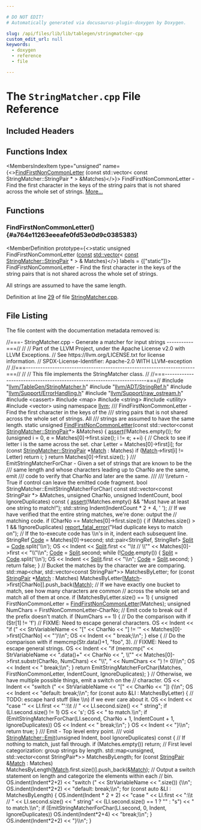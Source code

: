 ```yaml
---

# DO NOT EDIT!
# Automatically generated via docusaurus-plugin-doxygen by Doxygen.

slug: /api/files/lib/lib/tablegen/stringmatcher-cpp
custom_edit_url: null
keywords:
  - doxygen
  - reference
  - file

---
```





# The `StringMatcher.cpp` File Reference

<DoxygenPage pluginConfig={pluginConfig}>



## Included Headers

<IncludesList>
<IncludesListItem
  filePath="llvm/TableGen/StringMatcher.h"
  permalink="/docs/api/files/include/include/llvm/include/llvm/tablegen/stringmatcher-h"
  isLocal="true" />
<IncludesListItem
  filePath="llvm/ADT/StringRef.h"
  permalink="/docs/api/files/include/include/llvm/include/llvm/adt/stringref-h"
  isLocal="true" />
<IncludesListItem
  filePath="llvm/Support/ErrorHandling.h"
  permalink="/docs/api/files/include/include/llvm/include/llvm/support/errorhandling-h"
  isLocal="true" />
<IncludesListItem
  filePath="llvm/Support/raw_ostream.h"
  permalink="/docs/api/files/include/include/llvm/include/llvm/support/raw-ostream-h"
  isLocal="true" />
<IncludesListItem
  filePath="cassert"
  permalink=""
  isLocal="false" />
<IncludesListItem
  filePath="map"
  permalink=""
  isLocal="false" />
<IncludesListItem
  filePath="string"
  permalink=""
  isLocal="false" />
<IncludesListItem
  filePath="utility"
  permalink=""
  isLocal="false" />
<IncludesListItem
  filePath="vector"
  permalink=""
  isLocal="false" />
</IncludesList>

## Functions Index

<MembersIndex>

<MembersIndexItem
  type="unsigned"
  name={<><a href="#a764e11263eeeafe0fd53e0d9c0385383">FindFirstNonCommonLetter</a> (const std::vector&lt; const StringMatcher::StringPair &#42; &gt; &amp;Matches)</>}>
FindFirstNonCommonLetter - Find the first character in the keys of the string pairs that is not shared across the whole set of strings. <a href="#a764e11263eeeafe0fd53e0d9c0385383">More...</a>
</MembersIndexItem>

</MembersIndex>


<SectionDefinition>

## Functions

### FindFirstNonCommonLetter() {#a764e11263eeeafe0fd53e0d9c0385383}

<MemberDefinition
  prototype={<>static unsigned FindFirstNonCommonLetter (<a href="/docs/api/files/lib/lib/target/lib/target/aarch64/aarch64promoteconstant-cpp/#a90f8350fecae261c25be85d38b451bff">const</a> <a href="/docs/api/files/lib/lib/target/lib/target/amdgpu/amdgpupromotealloca-cpp/#ac760e37eba1d852d0a28011a1a0ce05f">std::vector</a>&lt; <a href="/docs/api/files/lib/lib/target/lib/target/aarch64/aarch64promoteconstant-cpp/#a90f8350fecae261c25be85d38b451bff">const</a> <a href="/docs/api/classes/llvm/stringmatcher/#afdc3a5a29d174eab8c4aac8cd3d88563">StringMatcher::StringPair</a> &#42; &gt; &amp; Matches)</>}
  labels = {["static"]}>
FindFirstNonCommonLetter - Find the first character in the keys of the string pairs that is not shared across the whole set of strings.

All strings are assumed to have the same length.

Definition at line <a href="#l00029">29</a> of file <a href="/docs/api/files/lib/lib/tablegen/stringmatcher-cpp">StringMatcher.cpp</a>.
</MemberDefinition>

</SectionDefinition>

## File Listing

The file content with the documentation metadata removed is:

<ProgramListing>

<Link id="l00001" /><CodeLine lineNumber="1"><Highlight kind="comment">//===- StringMatcher.cpp - Generate a matcher for input strings -----------===//</Highlight><Highlight kind="normal"></Highlight></CodeLine>
<Link id="l00002" /><CodeLine lineNumber="2"><Highlight kind="normal"></Highlight><Highlight kind="comment">//</Highlight><Highlight kind="normal"></Highlight></CodeLine>
<Link id="l00003" /><CodeLine lineNumber="3"><Highlight kind="normal"></Highlight><Highlight kind="comment">// Part of the LLVM Project, under the Apache License v2.0 with LLVM Exceptions.</Highlight><Highlight kind="normal"></Highlight></CodeLine>
<Link id="l00004" /><CodeLine lineNumber="4"><Highlight kind="normal"></Highlight><Highlight kind="comment">// See https://llvm.org/LICENSE.txt for license information.</Highlight><Highlight kind="normal"></Highlight></CodeLine>
<Link id="l00005" /><CodeLine lineNumber="5"><Highlight kind="normal"></Highlight><Highlight kind="comment">// SPDX-License-Identifier: Apache-2.0 WITH LLVM-exception</Highlight><Highlight kind="normal"></Highlight></CodeLine>
<Link id="l00006" /><CodeLine lineNumber="6"><Highlight kind="normal"></Highlight><Highlight kind="comment">//</Highlight><Highlight kind="normal"></Highlight></CodeLine>
<Link id="l00007" /><CodeLine lineNumber="7"><Highlight kind="normal"></Highlight><Highlight kind="comment">//===----------------------------------------------------------------------===//</Highlight><Highlight kind="normal"></Highlight></CodeLine>
<Link id="l00008" /><CodeLine lineNumber="8"><Highlight kind="normal"></Highlight><Highlight kind="comment">//</Highlight><Highlight kind="normal"></Highlight></CodeLine>
<Link id="l00009" /><CodeLine lineNumber="9"><Highlight kind="normal"></Highlight><Highlight kind="comment">// This file implements the StringMatcher class.</Highlight><Highlight kind="normal"></Highlight></CodeLine>
<Link id="l00010" /><CodeLine lineNumber="10"><Highlight kind="normal"></Highlight><Highlight kind="comment">//</Highlight><Highlight kind="normal"></Highlight></CodeLine>
<Link id="l00011" /><CodeLine lineNumber="11"><Highlight kind="normal"></Highlight><Highlight kind="comment">//===----------------------------------------------------------------------===//</Highlight><Highlight kind="normal"></Highlight></CodeLine>
<Link id="l00012" /><CodeLine lineNumber="12"><Highlight kind="normal"></Highlight></CodeLine>
<Link id="l00013" /><CodeLine lineNumber="13"><Highlight kind="normal"></Highlight><Highlight kind="preprocessor">#include &quot;<a href="/docs/api/files/include/include/llvm/include/llvm/tablegen/stringmatcher-h">llvm/TableGen/StringMatcher.h</a>&quot;</Highlight><Highlight kind="normal"></Highlight></CodeLine>
<Link id="l00014" /><CodeLine lineNumber="14"><Highlight kind="normal"></Highlight><Highlight kind="preprocessor">#include &quot;<a href="/docs/api/files/include/include/llvm/include/llvm/adt/stringref-h">llvm/ADT/StringRef.h</a>&quot;</Highlight><Highlight kind="normal"></Highlight></CodeLine>
<Link id="l00015" /><CodeLine lineNumber="15"><Highlight kind="normal"></Highlight><Highlight kind="preprocessor">#include &quot;<a href="/docs/api/files/include/include/llvm/include/llvm/support/errorhandling-h">llvm/Support/ErrorHandling.h</a>&quot;</Highlight><Highlight kind="normal"></Highlight></CodeLine>
<Link id="l00016" /><CodeLine lineNumber="16"><Highlight kind="normal"></Highlight><Highlight kind="preprocessor">#include &quot;<a href="/docs/api/files/include/include/llvm/include/llvm/support/raw-ostream-h">llvm/Support/raw&#95;ostream.h</a>&quot;</Highlight><Highlight kind="normal"></Highlight></CodeLine>
<Link id="l00017" /><CodeLine lineNumber="17"><Highlight kind="normal"></Highlight><Highlight kind="preprocessor">#include &lt;cassert&gt;</Highlight><Highlight kind="normal"></Highlight></CodeLine>
<Link id="l00018" /><CodeLine lineNumber="18"><Highlight kind="normal"></Highlight><Highlight kind="preprocessor">#include &lt;map&gt;</Highlight><Highlight kind="normal"></Highlight></CodeLine>
<Link id="l00019" /><CodeLine lineNumber="19"><Highlight kind="normal"></Highlight><Highlight kind="preprocessor">#include &lt;string&gt;</Highlight><Highlight kind="normal"></Highlight></CodeLine>
<Link id="l00020" /><CodeLine lineNumber="20"><Highlight kind="normal"></Highlight><Highlight kind="preprocessor">#include &lt;utility&gt;</Highlight><Highlight kind="normal"></Highlight></CodeLine>
<Link id="l00021" /><CodeLine lineNumber="21"><Highlight kind="normal"></Highlight><Highlight kind="preprocessor">#include &lt;vector&gt;</Highlight><Highlight kind="normal"></Highlight></CodeLine>
<Link id="l00022" /><CodeLine lineNumber="22"><Highlight kind="normal"></Highlight></CodeLine>
<Link id="l00023" /><CodeLine lineNumber="23"><Highlight kind="normal"></Highlight><Highlight kind="keyword">using namespace </Highlight><Highlight kind="normal"><a href="/docs/api/namespaces/llvm">llvm</a>;</Highlight></CodeLine>
<Link id="l00024" /><CodeLine lineNumber="24"><Highlight kind="normal"></Highlight><Highlight kind="comment"></Highlight></CodeLine>
<Link id="l00025" /><CodeLine lineNumber="25"><Highlight kind="comment">/// FindFirstNonCommonLetter - Find the first character in the keys of the</Highlight></CodeLine>
<Link id="l00026" /><CodeLine lineNumber="26"><Highlight kind="comment">/// string pairs that is not shared across the whole set of strings.  All</Highlight></CodeLine>
<Link id="l00027" /><CodeLine lineNumber="27"><Highlight kind="comment">/// strings are assumed to have the same length.</Highlight><Highlight kind="normal"></Highlight></CodeLine>
<Link id="l00028" /><CodeLine lineNumber="28"><Highlight kind="normal"></Highlight><Highlight kind="keyword">static</Highlight><Highlight kind="normal"> </Highlight><Highlight kind="keywordtype">unsigned</Highlight><Highlight kind="normal"></Highlight></CodeLine>
<Link id="l00029" /><CodeLine lineNumber="29" lineLink="#a764e11263eeeafe0fd53e0d9c0385383"><Highlight kind="normal"><a href="#a764e11263eeeafe0fd53e0d9c0385383">FindFirstNonCommonLetter</a>(</Highlight><Highlight kind="keyword">const</Highlight><Highlight kind="normal"> std::vector&lt;</Highlight><Highlight kind="keyword">const</Highlight><Highlight kind="normal"></Highlight></CodeLine>
<Link id="l00030" /><CodeLine lineNumber="30"><Highlight kind="normal">                              <a href="/docs/api/classes/llvm/stringmatcher/#afdc3a5a29d174eab8c4aac8cd3d88563">StringMatcher::StringPair</a>&#42;&gt; &amp;Matches) &#123;</Highlight></CodeLine>
<Link id="l00031" /><CodeLine lineNumber="31"><Highlight kind="normal">  <a href="/docs/api/files/lib/lib/target/lib/target/amdgpu/silowercontrolflow-cpp/#a4868c5d81c5ccc98c47aeab6244346a0">assert</a>(!Matches.empty());</Highlight></CodeLine>
<Link id="l00032" /><CodeLine lineNumber="32"><Highlight kind="normal">  </Highlight><Highlight kind="keywordflow">for</Highlight><Highlight kind="normal"> (</Highlight><Highlight kind="keywordtype">unsigned</Highlight><Highlight kind="normal"> i = 0, e = Matches&#91;0&#93;-&gt;first.size(); i != e; ++i) &#123;</Highlight></CodeLine>
<Link id="l00033" /><CodeLine lineNumber="33"><Highlight kind="normal">    </Highlight><Highlight kind="comment">// Check to see if letter i is the same across the set.</Highlight><Highlight kind="normal"></Highlight></CodeLine>
<Link id="l00034" /><CodeLine lineNumber="34"><Highlight kind="normal">    </Highlight><Highlight kind="keywordtype">char</Highlight><Highlight kind="normal"> Letter = Matches&#91;0&#93;-&gt;first&#91;i&#93;;</Highlight></CodeLine>
<Link id="l00035" /><CodeLine lineNumber="35"><Highlight kind="normal"></Highlight></CodeLine>
<Link id="l00036" /><CodeLine lineNumber="36"><Highlight kind="normal">    </Highlight><Highlight kind="keywordflow">for</Highlight><Highlight kind="normal"> (</Highlight><Highlight kind="keyword">const</Highlight><Highlight kind="normal"> <a href="/docs/api/classes/llvm/stringmatcher/#afdc3a5a29d174eab8c4aac8cd3d88563">StringMatcher::StringPair</a> &#42;<a href="/docs/api/namespaces/llvm/#a313a633eb3049b90e931206183e1251ea6da89265a9a8b0b28eb4946bb2ec0c6d">Match</a> : Matches)</Highlight></CodeLine>
<Link id="l00037" /><CodeLine lineNumber="37"><Highlight kind="normal">      </Highlight><Highlight kind="keywordflow">if</Highlight><Highlight kind="normal"> (<a href="/docs/api/namespaces/llvm/#a313a633eb3049b90e931206183e1251ea6da89265a9a8b0b28eb4946bb2ec0c6d">Match</a>-&gt;first&#91;i&#93; != Letter)</Highlight></CodeLine>
<Link id="l00038" /><CodeLine lineNumber="38"><Highlight kind="normal">        </Highlight><Highlight kind="keywordflow">return</Highlight><Highlight kind="normal"> i;</Highlight></CodeLine>
<Link id="l00039" /><CodeLine lineNumber="39"><Highlight kind="normal">  &#125;</Highlight></CodeLine>
<Link id="l00040" /><CodeLine lineNumber="40"><Highlight kind="normal"></Highlight></CodeLine>
<Link id="l00041" /><CodeLine lineNumber="41"><Highlight kind="normal">  </Highlight><Highlight kind="keywordflow">return</Highlight><Highlight kind="normal"> Matches&#91;0&#93;-&gt;first.size();</Highlight></CodeLine>
<Link id="l00042" /><CodeLine lineNumber="42"><Highlight kind="normal">&#125;</Highlight></CodeLine>
<Link id="l00043" /><CodeLine lineNumber="43"><Highlight kind="normal"></Highlight><Highlight kind="comment"></Highlight></CodeLine>
<Link id="l00044" /><CodeLine lineNumber="44"><Highlight kind="comment">/// EmitStringMatcherForChar - Given a set of strings that are known to be the</Highlight></CodeLine>
<Link id="l00045" /><CodeLine lineNumber="45"><Highlight kind="comment">/// same length and whose characters leading up to CharNo are the same, emit</Highlight></CodeLine>
<Link id="l00046" /><CodeLine lineNumber="46"><Highlight kind="comment">/// code to verify that CharNo and later are the same.</Highlight></CodeLine>
<Link id="l00047" /><CodeLine lineNumber="47"><Highlight kind="comment">///</Highlight></CodeLine>
<Link id="l00048" /><CodeLine lineNumber="48"><Highlight kind="comment">/// \\return - True if control can leave the emitted code fragment.</Highlight><Highlight kind="normal"></Highlight></CodeLine>
<Link id="l00049" /><CodeLine lineNumber="49"><Highlight kind="normal"></Highlight><Highlight kind="keywordtype">bool</Highlight><Highlight kind="normal"> StringMatcher::EmitStringMatcherForChar(</Highlight></CodeLine>
<Link id="l00050" /><CodeLine lineNumber="50"><Highlight kind="normal">    </Highlight><Highlight kind="keyword">const</Highlight><Highlight kind="normal"> std::vector&lt;const StringPair &#42;&gt; &amp;Matches, </Highlight><Highlight kind="keywordtype">unsigned</Highlight><Highlight kind="normal"> CharNo,</Highlight></CodeLine>
<Link id="l00051" /><CodeLine lineNumber="51"><Highlight kind="normal">    </Highlight><Highlight kind="keywordtype">unsigned</Highlight><Highlight kind="normal"> IndentCount, </Highlight><Highlight kind="keywordtype">bool</Highlight><Highlight kind="normal"> IgnoreDuplicates)</Highlight><Highlight kind="keyword"> const </Highlight><Highlight kind="normal">&#123;</Highlight></CodeLine>
<Link id="l00052" /><CodeLine lineNumber="52"><Highlight kind="normal">  <a href="/docs/api/files/lib/lib/target/lib/target/amdgpu/silowercontrolflow-cpp/#a4868c5d81c5ccc98c47aeab6244346a0">assert</a>(!Matches.empty() &amp;&amp; </Highlight><Highlight kind="stringliteral">&quot;Must have at least one string to match!&quot;</Highlight><Highlight kind="normal">);</Highlight></CodeLine>
<Link id="l00053" /><CodeLine lineNumber="53"><Highlight kind="normal">  std::string Indent(IndentCount &#42; 2 + 4, </Highlight><Highlight kind="charliteral">&#39; &#39;</Highlight><Highlight kind="normal">);</Highlight></CodeLine>
<Link id="l00054" /><CodeLine lineNumber="54"><Highlight kind="normal"></Highlight></CodeLine>
<Link id="l00055" /><CodeLine lineNumber="55"><Highlight kind="normal">  </Highlight><Highlight kind="comment">// If we have verified that the entire string matches, we&#39;re done: output the</Highlight><Highlight kind="normal"></Highlight></CodeLine>
<Link id="l00056" /><CodeLine lineNumber="56"><Highlight kind="normal">  </Highlight><Highlight kind="comment">// matching code.</Highlight><Highlight kind="normal"></Highlight></CodeLine>
<Link id="l00057" /><CodeLine lineNumber="57"><Highlight kind="normal">  </Highlight><Highlight kind="keywordflow">if</Highlight><Highlight kind="normal"> (CharNo == Matches&#91;0&#93;-&gt;first.size()) &#123;</Highlight></CodeLine>
<Link id="l00058" /><CodeLine lineNumber="58"><Highlight kind="normal">    </Highlight><Highlight kind="keywordflow">if</Highlight><Highlight kind="normal"> (Matches.size() &gt; 1 &amp;&amp; !IgnoreDuplicates)</Highlight></CodeLine>
<Link id="l00059" /><CodeLine lineNumber="59"><Highlight kind="normal">      <a href="/docs/api/namespaces/llvm/#a7f2a3d4dcfee70225988aec53ff1e173">report&#95;fatal&#95;error</a>(</Highlight><Highlight kind="stringliteral">&quot;Had duplicate keys to match on&quot;</Highlight><Highlight kind="normal">);</Highlight></CodeLine>
<Link id="l00060" /><CodeLine lineNumber="60"><Highlight kind="normal"></Highlight></CodeLine>
<Link id="l00061" /><CodeLine lineNumber="61"><Highlight kind="normal">    </Highlight><Highlight kind="comment">// If the to-execute code has \\n&#39;s in it, indent each subsequent line.</Highlight><Highlight kind="normal"></Highlight></CodeLine>
<Link id="l00062" /><CodeLine lineNumber="62"><Highlight kind="normal">    StringRef <a href="/docs/api/namespaces/llvm/rdf/#ad1b71d7576f4f5ed128dbc3e431f4474">Code</a> = Matches&#91;0&#93;-&gt;second;</Highlight></CodeLine>
<Link id="l00063" /><CodeLine lineNumber="63"><Highlight kind="normal"></Highlight></CodeLine>
<Link id="l00064" /><CodeLine lineNumber="64"><Highlight kind="normal">    std::pair&lt;StringRef, StringRef&gt; <a href="/docs/api/namespaces/llvm/logicalview/#a032987f23ff952c1def983c6bb120f00a8a9e64d86ed12ad40de129bc7f4683b2">Split</a> = <a href="/docs/api/namespaces/llvm/rdf/#ad1b71d7576f4f5ed128dbc3e431f4474">Code</a>.split(</Highlight><Highlight kind="charliteral">&#39;\\n&#39;</Highlight><Highlight kind="normal">);</Highlight></CodeLine>
<Link id="l00065" /><CodeLine lineNumber="65"><Highlight kind="normal">    OS &lt;&lt; Indent &lt;&lt; <a href="/docs/api/namespaces/llvm/logicalview/#a032987f23ff952c1def983c6bb120f00a8a9e64d86ed12ad40de129bc7f4683b2">Split</a>.first &lt;&lt; </Highlight><Highlight kind="stringliteral">&quot;\\t // \\&quot;&quot;</Highlight><Highlight kind="normal"> &lt;&lt; Matches&#91;0&#93;-&gt;first &lt;&lt; </Highlight><Highlight kind="stringliteral">&quot;\\&quot;\\n&quot;</Highlight><Highlight kind="normal">;</Highlight></CodeLine>
<Link id="l00066" /><CodeLine lineNumber="66"><Highlight kind="normal"></Highlight></CodeLine>
<Link id="l00067" /><CodeLine lineNumber="67"><Highlight kind="normal">    <a href="/docs/api/namespaces/llvm/rdf/#ad1b71d7576f4f5ed128dbc3e431f4474">Code</a> = <a href="/docs/api/namespaces/llvm/logicalview/#a032987f23ff952c1def983c6bb120f00a8a9e64d86ed12ad40de129bc7f4683b2">Split</a>.second;</Highlight></CodeLine>
<Link id="l00068" /><CodeLine lineNumber="68"><Highlight kind="normal">    </Highlight><Highlight kind="keywordflow">while</Highlight><Highlight kind="normal"> (!<a href="/docs/api/namespaces/llvm/rdf/#ad1b71d7576f4f5ed128dbc3e431f4474">Code</a>.empty()) &#123;</Highlight></CodeLine>
<Link id="l00069" /><CodeLine lineNumber="69"><Highlight kind="normal">      <a href="/docs/api/namespaces/llvm/logicalview/#a032987f23ff952c1def983c6bb120f00a8a9e64d86ed12ad40de129bc7f4683b2">Split</a> = <a href="/docs/api/namespaces/llvm/rdf/#ad1b71d7576f4f5ed128dbc3e431f4474">Code</a>.split(</Highlight><Highlight kind="charliteral">&#39;\\n&#39;</Highlight><Highlight kind="normal">);</Highlight></CodeLine>
<Link id="l00070" /><CodeLine lineNumber="70"><Highlight kind="normal">      OS &lt;&lt; Indent &lt;&lt; <a href="/docs/api/namespaces/llvm/logicalview/#a032987f23ff952c1def983c6bb120f00a8a9e64d86ed12ad40de129bc7f4683b2">Split</a>.first &lt;&lt; </Highlight><Highlight kind="stringliteral">&quot;\\n&quot;</Highlight><Highlight kind="normal">;</Highlight></CodeLine>
<Link id="l00071" /><CodeLine lineNumber="71"><Highlight kind="normal">      <a href="/docs/api/namespaces/llvm/rdf/#ad1b71d7576f4f5ed128dbc3e431f4474">Code</a> = <a href="/docs/api/namespaces/llvm/logicalview/#a032987f23ff952c1def983c6bb120f00a8a9e64d86ed12ad40de129bc7f4683b2">Split</a>.second;</Highlight></CodeLine>
<Link id="l00072" /><CodeLine lineNumber="72"><Highlight kind="normal">    &#125;</Highlight></CodeLine>
<Link id="l00073" /><CodeLine lineNumber="73"><Highlight kind="normal">    </Highlight><Highlight kind="keywordflow">return</Highlight><Highlight kind="normal"> </Highlight><Highlight kind="keyword">false</Highlight><Highlight kind="normal">;</Highlight></CodeLine>
<Link id="l00074" /><CodeLine lineNumber="74"><Highlight kind="normal">  &#125;</Highlight></CodeLine>
<Link id="l00075" /><CodeLine lineNumber="75"><Highlight kind="normal"></Highlight></CodeLine>
<Link id="l00076" /><CodeLine lineNumber="76"><Highlight kind="normal">  </Highlight><Highlight kind="comment">// Bucket the matches by the character we are comparing.</Highlight><Highlight kind="normal"></Highlight></CodeLine>
<Link id="l00077" /><CodeLine lineNumber="77"><Highlight kind="normal">  std::map&lt;char, std::vector&lt;const StringPair&#42;&gt;&gt; MatchesByLetter;</Highlight></CodeLine>
<Link id="l00078" /><CodeLine lineNumber="78"><Highlight kind="normal"></Highlight></CodeLine>
<Link id="l00079" /><CodeLine lineNumber="79"><Highlight kind="normal">  </Highlight><Highlight kind="keywordflow">for</Highlight><Highlight kind="normal"> (</Highlight><Highlight kind="keyword">const</Highlight><Highlight kind="normal"> <a href="/docs/api/classes/llvm/stringmatcher/#afdc3a5a29d174eab8c4aac8cd3d88563">StringPair</a> &#42;<a href="/docs/api/namespaces/llvm/#a313a633eb3049b90e931206183e1251ea6da89265a9a8b0b28eb4946bb2ec0c6d">Match</a> : Matches)</Highlight></CodeLine>
<Link id="l00080" /><CodeLine lineNumber="80"><Highlight kind="normal">    MatchesByLetter&#91;<a href="/docs/api/namespaces/llvm/#a313a633eb3049b90e931206183e1251ea6da89265a9a8b0b28eb4946bb2ec0c6d">Match</a>-&gt;first&#91;CharNo&#93;&#93;.push&#95;back(<a href="/docs/api/namespaces/llvm/#a313a633eb3049b90e931206183e1251ea6da89265a9a8b0b28eb4946bb2ec0c6d">Match</a>);</Highlight></CodeLine>
<Link id="l00081" /><CodeLine lineNumber="81"><Highlight kind="normal"></Highlight></CodeLine>
<Link id="l00082" /><CodeLine lineNumber="82"><Highlight kind="normal">  </Highlight><Highlight kind="comment">// If we have exactly one bucket to match, see how many characters are common</Highlight><Highlight kind="normal"></Highlight></CodeLine>
<Link id="l00083" /><CodeLine lineNumber="83"><Highlight kind="normal">  </Highlight><Highlight kind="comment">// across the whole set and match all of them at once.</Highlight><Highlight kind="normal"></Highlight></CodeLine>
<Link id="l00084" /><CodeLine lineNumber="84"><Highlight kind="normal">  </Highlight><Highlight kind="keywordflow">if</Highlight><Highlight kind="normal"> (MatchesByLetter.size() == 1) &#123;</Highlight></CodeLine>
<Link id="l00085" /><CodeLine lineNumber="85"><Highlight kind="normal">    </Highlight><Highlight kind="keywordtype">unsigned</Highlight><Highlight kind="normal"> FirstNonCommonLetter = <a href="#a764e11263eeeafe0fd53e0d9c0385383">FindFirstNonCommonLetter</a>(Matches);</Highlight></CodeLine>
<Link id="l00086" /><CodeLine lineNumber="86"><Highlight kind="normal">    </Highlight><Highlight kind="keywordtype">unsigned</Highlight><Highlight kind="normal"> NumChars = FirstNonCommonLetter-CharNo;</Highlight></CodeLine>
<Link id="l00087" /><CodeLine lineNumber="87"><Highlight kind="normal"></Highlight></CodeLine>
<Link id="l00088" /><CodeLine lineNumber="88"><Highlight kind="normal">    </Highlight><Highlight kind="comment">// Emit code to break out if the prefix doesn&#39;t match.</Highlight><Highlight kind="normal"></Highlight></CodeLine>
<Link id="l00089" /><CodeLine lineNumber="89"><Highlight kind="normal">    </Highlight><Highlight kind="keywordflow">if</Highlight><Highlight kind="normal"> (NumChars == 1) &#123;</Highlight></CodeLine>
<Link id="l00090" /><CodeLine lineNumber="90"><Highlight kind="normal">      </Highlight><Highlight kind="comment">// Do the comparison with if (Str&#91;1&#93; != &#39;f&#39;)</Highlight><Highlight kind="normal"></Highlight></CodeLine>
<Link id="l00091" /><CodeLine lineNumber="91"><Highlight kind="normal">      </Highlight><Highlight kind="comment">// FIXME: Need to escape general characters.</Highlight><Highlight kind="normal"></Highlight></CodeLine>
<Link id="l00092" /><CodeLine lineNumber="92"><Highlight kind="normal">      OS &lt;&lt; Indent &lt;&lt; </Highlight><Highlight kind="stringliteral">&quot;if (&quot;</Highlight><Highlight kind="normal"> &lt;&lt; StrVariableName &lt;&lt; </Highlight><Highlight kind="stringliteral">&quot;&#91;&quot;</Highlight><Highlight kind="normal"> &lt;&lt; CharNo &lt;&lt; </Highlight><Highlight kind="stringliteral">&quot;&#93; != &#39;&quot;</Highlight><Highlight kind="normal"></Highlight></CodeLine>
<Link id="l00093" /><CodeLine lineNumber="93"><Highlight kind="normal">      &lt;&lt; Matches&#91;0&#93;-&gt;first&#91;CharNo&#93; &lt;&lt; </Highlight><Highlight kind="stringliteral">&quot;&#39;)\\n&quot;</Highlight><Highlight kind="normal">;</Highlight></CodeLine>
<Link id="l00094" /><CodeLine lineNumber="94"><Highlight kind="normal">      OS &lt;&lt; Indent &lt;&lt; </Highlight><Highlight kind="stringliteral">&quot;  break;\\n&quot;</Highlight><Highlight kind="normal">;</Highlight></CodeLine>
<Link id="l00095" /><CodeLine lineNumber="95"><Highlight kind="normal">    &#125; </Highlight><Highlight kind="keywordflow">else</Highlight><Highlight kind="normal"> &#123;</Highlight></CodeLine>
<Link id="l00096" /><CodeLine lineNumber="96"><Highlight kind="normal">      </Highlight><Highlight kind="comment">// Do the comparison with if memcmp(Str.data()+1, &quot;foo&quot;, 3).</Highlight><Highlight kind="normal"></Highlight></CodeLine>
<Link id="l00097" /><CodeLine lineNumber="97"><Highlight kind="normal">      </Highlight><Highlight kind="comment">// FIXME: Need to escape general strings.</Highlight><Highlight kind="normal"></Highlight></CodeLine>
<Link id="l00098" /><CodeLine lineNumber="98"><Highlight kind="normal">      OS &lt;&lt; Indent &lt;&lt; </Highlight><Highlight kind="stringliteral">&quot;if (memcmp(&quot;</Highlight><Highlight kind="normal"> &lt;&lt; StrVariableName &lt;&lt; </Highlight><Highlight kind="stringliteral">&quot;.data()+&quot;</Highlight><Highlight kind="normal"> &lt;&lt; CharNo</Highlight></CodeLine>
<Link id="l00099" /><CodeLine lineNumber="99"><Highlight kind="normal">         &lt;&lt; </Highlight><Highlight kind="stringliteral">&quot;, \\&quot;&quot;</Highlight><Highlight kind="normal"> &lt;&lt; Matches&#91;0&#93;-&gt;first.substr(CharNo, NumChars) &lt;&lt; </Highlight><Highlight kind="stringliteral">&quot;\\&quot;, &quot;</Highlight><Highlight kind="normal"></Highlight></CodeLine>
<Link id="l00100" /><CodeLine lineNumber="100"><Highlight kind="normal">         &lt;&lt; NumChars &lt;&lt; </Highlight><Highlight kind="stringliteral">&quot;) != 0)\\n&quot;</Highlight><Highlight kind="normal">;</Highlight></CodeLine>
<Link id="l00101" /><CodeLine lineNumber="101"><Highlight kind="normal">      OS &lt;&lt; Indent &lt;&lt; </Highlight><Highlight kind="stringliteral">&quot;  break;\\n&quot;</Highlight><Highlight kind="normal">;</Highlight></CodeLine>
<Link id="l00102" /><CodeLine lineNumber="102"><Highlight kind="normal">    &#125;</Highlight></CodeLine>
<Link id="l00103" /><CodeLine lineNumber="103"><Highlight kind="normal"></Highlight></CodeLine>
<Link id="l00104" /><CodeLine lineNumber="104"><Highlight kind="normal">    </Highlight><Highlight kind="keywordflow">return</Highlight><Highlight kind="normal"> EmitStringMatcherForChar(Matches, FirstNonCommonLetter, IndentCount,</Highlight></CodeLine>
<Link id="l00105" /><CodeLine lineNumber="105"><Highlight kind="normal">                                    IgnoreDuplicates);</Highlight></CodeLine>
<Link id="l00106" /><CodeLine lineNumber="106"><Highlight kind="normal">  &#125;</Highlight></CodeLine>
<Link id="l00107" /><CodeLine lineNumber="107"><Highlight kind="normal"></Highlight></CodeLine>
<Link id="l00108" /><CodeLine lineNumber="108"><Highlight kind="normal">  </Highlight><Highlight kind="comment">// Otherwise, we have multiple possible things, emit a switch on the</Highlight><Highlight kind="normal"></Highlight></CodeLine>
<Link id="l00109" /><CodeLine lineNumber="109"><Highlight kind="normal">  </Highlight><Highlight kind="comment">// character.</Highlight><Highlight kind="normal"></Highlight></CodeLine>
<Link id="l00110" /><CodeLine lineNumber="110"><Highlight kind="normal">  OS &lt;&lt; Indent &lt;&lt; </Highlight><Highlight kind="stringliteral">&quot;switch (&quot;</Highlight><Highlight kind="normal"> &lt;&lt; StrVariableName &lt;&lt; </Highlight><Highlight kind="stringliteral">&quot;&#91;&quot;</Highlight><Highlight kind="normal"> &lt;&lt; CharNo &lt;&lt; </Highlight><Highlight kind="stringliteral">&quot;&#93;) &#123;\\n&quot;</Highlight><Highlight kind="normal">;</Highlight></CodeLine>
<Link id="l00111" /><CodeLine lineNumber="111"><Highlight kind="normal">  OS &lt;&lt; Indent &lt;&lt; </Highlight><Highlight kind="stringliteral">&quot;default: break;\\n&quot;</Highlight><Highlight kind="normal">;</Highlight></CodeLine>
<Link id="l00112" /><CodeLine lineNumber="112"><Highlight kind="normal"></Highlight></CodeLine>
<Link id="l00113" /><CodeLine lineNumber="113"><Highlight kind="normal">  </Highlight><Highlight kind="keywordflow">for</Highlight><Highlight kind="normal"> (</Highlight><Highlight kind="keyword">const</Highlight><Highlight kind="normal"> </Highlight><Highlight kind="keyword">auto</Highlight><Highlight kind="normal"> &amp;LI : MatchesByLetter) &#123;</Highlight></CodeLine>
<Link id="l00114" /><CodeLine lineNumber="114"><Highlight kind="normal">    </Highlight><Highlight kind="comment">// TODO: escape hard stuff (like \\n) if we ever care about it.</Highlight><Highlight kind="normal"></Highlight></CodeLine>
<Link id="l00115" /><CodeLine lineNumber="115"><Highlight kind="normal">    OS &lt;&lt; Indent &lt;&lt; </Highlight><Highlight kind="stringliteral">&quot;case &#39;&quot;</Highlight><Highlight kind="normal"> &lt;&lt; LI.first &lt;&lt; </Highlight><Highlight kind="stringliteral">&quot;&#39;:\\t // &quot;</Highlight><Highlight kind="normal"> &lt;&lt; LI.second.size()</Highlight></CodeLine>
<Link id="l00116" /><CodeLine lineNumber="116"><Highlight kind="normal">       &lt;&lt; </Highlight><Highlight kind="stringliteral">&quot; string&quot;</Highlight><Highlight kind="normal">;</Highlight></CodeLine>
<Link id="l00117" /><CodeLine lineNumber="117"><Highlight kind="normal">    </Highlight><Highlight kind="keywordflow">if</Highlight><Highlight kind="normal"> (LI.second.size() != 1)</Highlight></CodeLine>
<Link id="l00118" /><CodeLine lineNumber="118"><Highlight kind="normal">      OS &lt;&lt; </Highlight><Highlight kind="charliteral">&#39;s&#39;</Highlight><Highlight kind="normal">;</Highlight></CodeLine>
<Link id="l00119" /><CodeLine lineNumber="119"><Highlight kind="normal">    OS &lt;&lt; </Highlight><Highlight kind="stringliteral">&quot; to match.\\n&quot;</Highlight><Highlight kind="normal">;</Highlight></CodeLine>
<Link id="l00120" /><CodeLine lineNumber="120"><Highlight kind="normal">    </Highlight><Highlight kind="keywordflow">if</Highlight><Highlight kind="normal"> (EmitStringMatcherForChar(LI.second, CharNo + 1, IndentCount + 1,</Highlight></CodeLine>
<Link id="l00121" /><CodeLine lineNumber="121"><Highlight kind="normal">                                 IgnoreDuplicates))</Highlight></CodeLine>
<Link id="l00122" /><CodeLine lineNumber="122"><Highlight kind="normal">      OS &lt;&lt; Indent &lt;&lt; </Highlight><Highlight kind="stringliteral">&quot;  break;\\n&quot;</Highlight><Highlight kind="normal">;</Highlight></CodeLine>
<Link id="l00123" /><CodeLine lineNumber="123"><Highlight kind="normal">  &#125;</Highlight></CodeLine>
<Link id="l00124" /><CodeLine lineNumber="124"><Highlight kind="normal"></Highlight></CodeLine>
<Link id="l00125" /><CodeLine lineNumber="125"><Highlight kind="normal">  OS &lt;&lt; Indent &lt;&lt; </Highlight><Highlight kind="stringliteral">&quot;&#125;\\n&quot;</Highlight><Highlight kind="normal">;</Highlight></CodeLine>
<Link id="l00126" /><CodeLine lineNumber="126"><Highlight kind="normal">  </Highlight><Highlight kind="keywordflow">return</Highlight><Highlight kind="normal"> </Highlight><Highlight kind="keyword">true</Highlight><Highlight kind="normal">;</Highlight></CodeLine>
<Link id="l00127" /><CodeLine lineNumber="127"><Highlight kind="normal">&#125;</Highlight></CodeLine>
<Link id="l00128" /><CodeLine lineNumber="128"><Highlight kind="normal"></Highlight><Highlight kind="comment"></Highlight></CodeLine>
<Link id="l00129" /><CodeLine lineNumber="129"><Highlight kind="comment">/// Emit - Top level entry point.</Highlight></CodeLine>
<Link id="l00130" /><CodeLine lineNumber="130"><Highlight kind="comment">///</Highlight><Highlight kind="normal"></Highlight></CodeLine>
<Link id="l00131" /><CodeLine lineNumber="131" lineLink="/docs/api/classes/llvm/stringmatcher/#ab750770e04105a20be5de84dacb62a04"><Highlight kind="normal"></Highlight><Highlight kind="keywordtype">void</Highlight><Highlight kind="normal"> <a href="/docs/api/classes/llvm/stringmatcher/#ab750770e04105a20be5de84dacb62a04">StringMatcher::Emit</a>(</Highlight><Highlight kind="keywordtype">unsigned</Highlight><Highlight kind="normal"> Indent, </Highlight><Highlight kind="keywordtype">bool</Highlight><Highlight kind="normal"> IgnoreDuplicates)</Highlight><Highlight kind="keyword"> const </Highlight><Highlight kind="normal">&#123;</Highlight></CodeLine>
<Link id="l00132" /><CodeLine lineNumber="132"><Highlight kind="normal">  </Highlight><Highlight kind="comment">// If nothing to match, just fall through.</Highlight><Highlight kind="normal"></Highlight></CodeLine>
<Link id="l00133" /><CodeLine lineNumber="133"><Highlight kind="normal">  </Highlight><Highlight kind="keywordflow">if</Highlight><Highlight kind="normal"> (Matches.empty()) </Highlight><Highlight kind="keywordflow">return</Highlight><Highlight kind="normal">;</Highlight></CodeLine>
<Link id="l00134" /><CodeLine lineNumber="134"><Highlight kind="normal"></Highlight></CodeLine>
<Link id="l00135" /><CodeLine lineNumber="135"><Highlight kind="normal">  </Highlight><Highlight kind="comment">// First level categorization: group strings by length.</Highlight><Highlight kind="normal"></Highlight></CodeLine>
<Link id="l00136" /><CodeLine lineNumber="136"><Highlight kind="normal">  std::map&lt;unsigned, std::vector&lt;const StringPair&#42;&gt;&gt; MatchesByLength;</Highlight></CodeLine>
<Link id="l00137" /><CodeLine lineNumber="137"><Highlight kind="normal"></Highlight></CodeLine>
<Link id="l00138" /><CodeLine lineNumber="138"><Highlight kind="normal">  </Highlight><Highlight kind="keywordflow">for</Highlight><Highlight kind="normal"> (</Highlight><Highlight kind="keyword">const</Highlight><Highlight kind="normal"> <a href="/docs/api/classes/llvm/stringmatcher/#afdc3a5a29d174eab8c4aac8cd3d88563">StringPair</a> &amp;<a href="/docs/api/namespaces/llvm/#a313a633eb3049b90e931206183e1251ea6da89265a9a8b0b28eb4946bb2ec0c6d">Match</a> : Matches)</Highlight></CodeLine>
<Link id="l00139" /><CodeLine lineNumber="139"><Highlight kind="normal">    MatchesByLength&#91;<a href="/docs/api/namespaces/llvm/#a313a633eb3049b90e931206183e1251ea6da89265a9a8b0b28eb4946bb2ec0c6d">Match</a>.first.size()&#93;.push&#95;back(&amp;<a href="/docs/api/namespaces/llvm/#a313a633eb3049b90e931206183e1251ea6da89265a9a8b0b28eb4946bb2ec0c6d">Match</a>);</Highlight></CodeLine>
<Link id="l00140" /><CodeLine lineNumber="140"><Highlight kind="normal"></Highlight></CodeLine>
<Link id="l00141" /><CodeLine lineNumber="141"><Highlight kind="normal">  </Highlight><Highlight kind="comment">// Output a switch statement on length and categorize the elements within each</Highlight><Highlight kind="normal"></Highlight></CodeLine>
<Link id="l00142" /><CodeLine lineNumber="142"><Highlight kind="normal">  </Highlight><Highlight kind="comment">// bin.</Highlight><Highlight kind="normal"></Highlight></CodeLine>
<Link id="l00143" /><CodeLine lineNumber="143"><Highlight kind="normal">  OS.indent(Indent&#42;2+2) &lt;&lt; </Highlight><Highlight kind="stringliteral">&quot;switch (&quot;</Highlight><Highlight kind="normal"> &lt;&lt; StrVariableName &lt;&lt; </Highlight><Highlight kind="stringliteral">&quot;.size()) &#123;\\n&quot;</Highlight><Highlight kind="normal">;</Highlight></CodeLine>
<Link id="l00144" /><CodeLine lineNumber="144"><Highlight kind="normal">  OS.indent(Indent&#42;2+2) &lt;&lt; </Highlight><Highlight kind="stringliteral">&quot;default: break;\\n&quot;</Highlight><Highlight kind="normal">;</Highlight></CodeLine>
<Link id="l00145" /><CodeLine lineNumber="145"><Highlight kind="normal"></Highlight></CodeLine>
<Link id="l00146" /><CodeLine lineNumber="146"><Highlight kind="normal">  </Highlight><Highlight kind="keywordflow">for</Highlight><Highlight kind="normal"> (</Highlight><Highlight kind="keyword">const</Highlight><Highlight kind="normal"> </Highlight><Highlight kind="keyword">auto</Highlight><Highlight kind="normal"> &amp;LI : MatchesByLength) &#123;</Highlight></CodeLine>
<Link id="l00147" /><CodeLine lineNumber="147"><Highlight kind="normal">    OS.indent(Indent &#42; 2 + 2)</Highlight></CodeLine>
<Link id="l00148" /><CodeLine lineNumber="148"><Highlight kind="normal">        &lt;&lt; </Highlight><Highlight kind="stringliteral">&quot;case &quot;</Highlight><Highlight kind="normal"> &lt;&lt; LI.first &lt;&lt; </Highlight><Highlight kind="stringliteral">&quot;:\\t // &quot;</Highlight><Highlight kind="normal"> &lt;&lt; LI.second.size() &lt;&lt; </Highlight><Highlight kind="stringliteral">&quot; string&quot;</Highlight><Highlight kind="normal"></Highlight></CodeLine>
<Link id="l00149" /><CodeLine lineNumber="149"><Highlight kind="normal">        &lt;&lt; (LI.second.size() == 1 ? </Highlight><Highlight kind="stringliteral">&quot;&quot;</Highlight><Highlight kind="normal"> : </Highlight><Highlight kind="stringliteral">&quot;s&quot;</Highlight><Highlight kind="normal">) &lt;&lt; </Highlight><Highlight kind="stringliteral">&quot; to match.\\n&quot;</Highlight><Highlight kind="normal">;</Highlight></CodeLine>
<Link id="l00150" /><CodeLine lineNumber="150"><Highlight kind="normal">    </Highlight><Highlight kind="keywordflow">if</Highlight><Highlight kind="normal"> (EmitStringMatcherForChar(LI.second, 0, Indent, IgnoreDuplicates))</Highlight></CodeLine>
<Link id="l00151" /><CodeLine lineNumber="151"><Highlight kind="normal">      OS.indent(Indent&#42;2+4) &lt;&lt; </Highlight><Highlight kind="stringliteral">&quot;break;\\n&quot;</Highlight><Highlight kind="normal">;</Highlight></CodeLine>
<Link id="l00152" /><CodeLine lineNumber="152"><Highlight kind="normal">  &#125;</Highlight></CodeLine>
<Link id="l00153" /><CodeLine lineNumber="153"><Highlight kind="normal"></Highlight></CodeLine>
<Link id="l00154" /><CodeLine lineNumber="154"><Highlight kind="normal">  OS.indent(Indent&#42;2+2) &lt;&lt; </Highlight><Highlight kind="stringliteral">&quot;&#125;\\n&quot;</Highlight><Highlight kind="normal">;</Highlight></CodeLine>
<Link id="l00155" /><CodeLine lineNumber="155"><Highlight kind="normal">&#125;</Highlight></CodeLine>

</ProgramListing>


</DoxygenPage>
